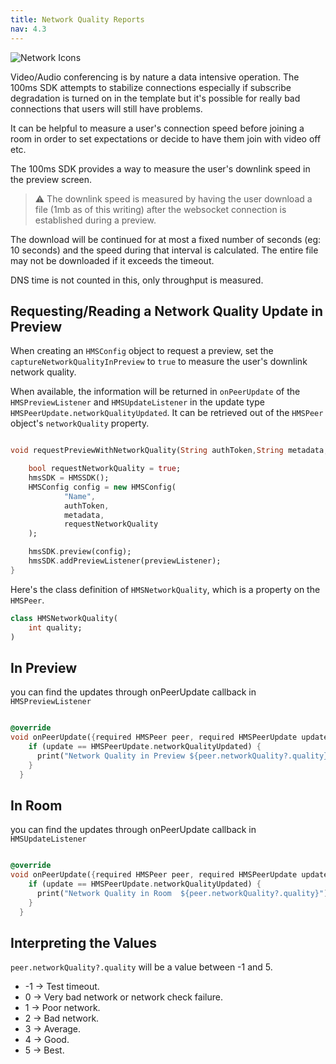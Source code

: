 ---
title: Network Quality Reports
nav: 4.3
---

![Network Icons](https://www.100ms.live/docs/docs/v2/network-icons.png)

Video/Audio conferencing is by nature a data intensive operation. The 100ms SDK attempts to stabilize connections especially if subscribe degradation is turned on in the template but it's possible for really bad connections that users will still have problems.

It can be helpful to measure a user's connection speed before joining a room in order to set expectations or decide to have them join with video off etc.

The 100ms SDK provides a way to measure the user's downlink speed in the preview screen.

> ⚠️ The downlink speed is measured by having the user download a file (1mb as of this writing) after the websocket connection is established during a preview.

The download will be continued for at most a fixed number of seconds (eg: 10 seconds) and the speed during that interval is calculated. The entire file may not be downloaded if it exceeds the timeout.

DNS time is not counted in this, only throughput is measured.

## Requesting/Reading a Network Quality Update in Preview
When creating an `HMSConfig` object to request a preview, set the `captureNetworkQualityInPreview` to `true` to measure the user's downlink network quality.

When available, the information will be returned in `onPeerUpdate` of the `HMSPreviewListener` and `HMSUpdateListener` in the update type `HMSPeerUpdate.networkQualityUpdated`. It can be retrieved out of the `HMSPeer` object's `networkQuality` property.


```dart

void requestPreviewWithNetworkQuality(String authToken,String metadata,HMSPreviewListener previewListener) {

    bool requestNetworkQuality = true;
    hmsSDK = HMSSDK();
    HMSConfig config = new HMSConfig(
            "Name",
            authToken,
            metadata,
            requestNetworkQuality
    );

    hmsSDK.preview(config);
    hmsSDK.addPreviewListener(previewListener);
}
```



Here's the class definition of `HMSNetworkQuality`, which is a property on the `HMSPeer`.

```dart
class HMSNetworkQuality(
    int quality;
)
```

## In Preview

you can find the updates through onPeerUpdate callback in `HMSPreviewListener`

```dart

@override
void onPeerUpdate({required HMSPeer peer, required HMSPeerUpdate update}) {
    if (update == HMSPeerUpdate.networkQualityUpdated) {
      print("Network Quality in Preview ${peer.networkQuality?.quality}");
    }
  }

```

## In Room

you can find the updates through onPeerUpdate callback in `HMSUpdateListener`

```dart

@override
void onPeerUpdate({required HMSPeer peer, required HMSPeerUpdate update}) {
    if (update == HMSPeerUpdate.networkQualityUpdated) {
      print("Network Quality in Room  ${peer.networkQuality?.quality}");
    }
  }

```




## Interpreting the Values
`peer.networkQuality?.quality` will be a value between -1 and 5.
- -1 -> Test timeout.
- 0 -> Very bad network or network check failure.
- 1 -> Poor network.
- 2 -> Bad network.
- 3 -> Average.
- 4 -> Good.
- 5 -> Best.
